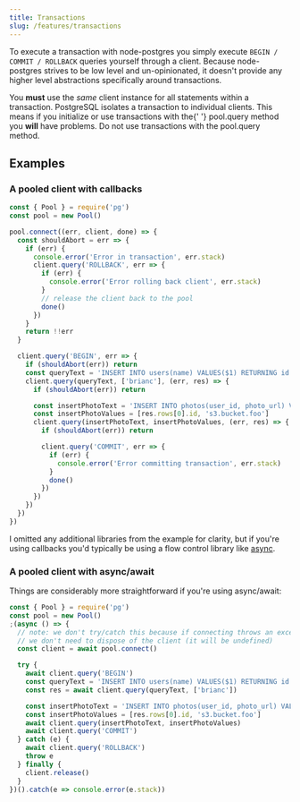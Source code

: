 ```yaml
---
title: Transactions
slug: /features/transactions
---
```


To execute a transaction with node-postgres you simply execute `BEGIN / COMMIT / ROLLBACK` queries yourself through a client. Because node-postgres strives to be low level and un-opinionated, it doesn't provide any higher level abstractions specifically around transactions.

<div class="alert alert-danger">
  You <strong>must</strong> use the <em>same</em> client instance for all statements within a transaction. PostgreSQL
  isolates a transaction to individual clients. This means if you initialize or use transactions with the{' '}
  <span className="code">pool.query</span> method you <strong>will</strong> have problems. Do not use transactions with
  the <span className="code">pool.query</span> method.
</div>

## Examples

### A pooled client with callbacks

```js
const { Pool } = require('pg')
const pool = new Pool()

pool.connect((err, client, done) => {
  const shouldAbort = err => {
    if (err) {
      console.error('Error in transaction', err.stack)
      client.query('ROLLBACK', err => {
        if (err) {
          console.error('Error rolling back client', err.stack)
        }
        // release the client back to the pool
        done()
      })
    }
    return !!err
  }

  client.query('BEGIN', err => {
    if (shouldAbort(err)) return
    const queryText = 'INSERT INTO users(name) VALUES($1) RETURNING id'
    client.query(queryText, ['brianc'], (err, res) => {
      if (shouldAbort(err)) return

      const insertPhotoText = 'INSERT INTO photos(user_id, photo_url) VALUES ($1, $2)'
      const insertPhotoValues = [res.rows[0].id, 's3.bucket.foo']
      client.query(insertPhotoText, insertPhotoValues, (err, res) => {
        if (shouldAbort(err)) return

        client.query('COMMIT', err => {
          if (err) {
            console.error('Error committing transaction', err.stack)
          }
          done()
        })
      })
    })
  })
})
```

<div class="message is-info">
  <div class="message-body">
    I omitted any additional libraries from the example for clarity, but if you're using callbacks you'd typically be
    using a flow control library like <a href="https://github.com/caolan/async" target="_blank">async</a>.
  </div>
</div>

### A pooled client with async/await

Things are considerably more straightforward if you're using async/await:

```js
const { Pool } = require('pg')
const pool = new Pool()
;(async () => {
  // note: we don't try/catch this because if connecting throws an exception
  // we don't need to dispose of the client (it will be undefined)
  const client = await pool.connect()

  try {
    await client.query('BEGIN')
    const queryText = 'INSERT INTO users(name) VALUES($1) RETURNING id'
    const res = await client.query(queryText, ['brianc'])

    const insertPhotoText = 'INSERT INTO photos(user_id, photo_url) VALUES ($1, $2)'
    const insertPhotoValues = [res.rows[0].id, 's3.bucket.foo']
    await client.query(insertPhotoText, insertPhotoValues)
    await client.query('COMMIT')
  } catch (e) {
    await client.query('ROLLBACK')
    throw e
  } finally {
    client.release()
  }
})().catch(e => console.error(e.stack))
```
